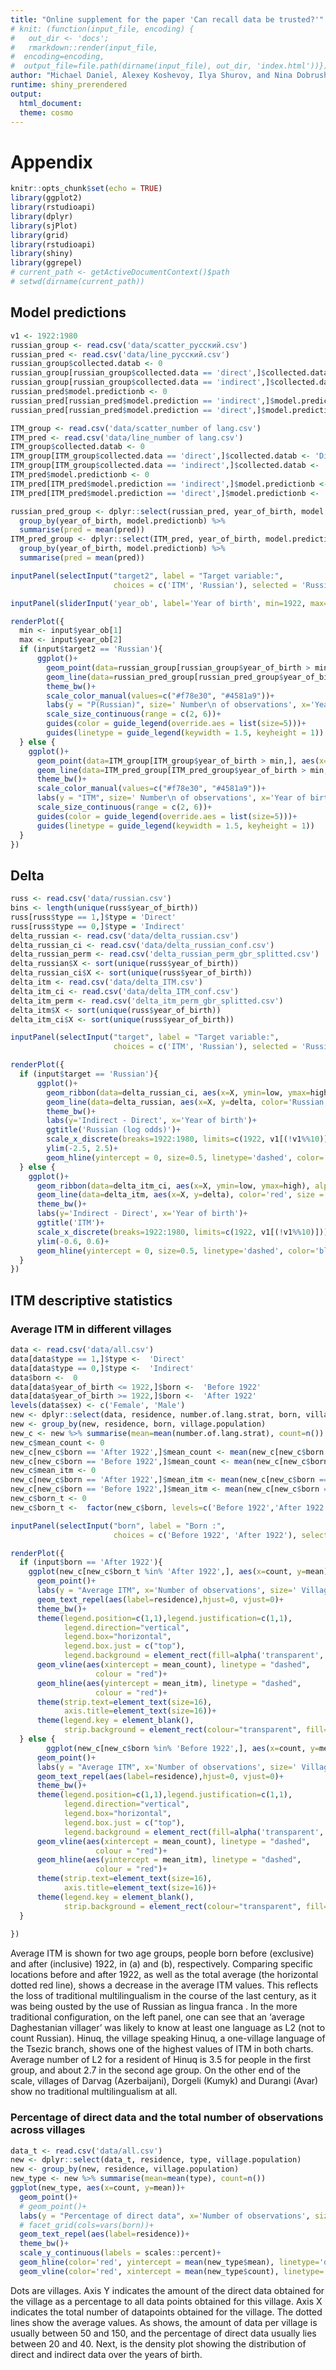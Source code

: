 ```yaml
---
title: "Online supplement for the paper 'Can recall data be trusted?'"
# knit: (function(input_file, encoding) {
#   out_dir <- 'docs';
#   rmarkdown::render(input_file,
#  encoding=encoding,
#  output_file=file.path(dirname(input_file), out_dir, 'index.html'))})
author: "Michael Daniel, Alexey Koshevoy, Ilya Shurov, and Nina Dobrushina"
runtime: shiny_prerendered
output:
  html_document:
  theme: cosmo
---
```


# Appendix {.tabset .tabset-fade .tabset-pills}

```r
knitr::opts_chunk$set(echo = TRUE)
library(ggplot2)
library(rstudioapi)
library(dplyr)
library(sjPlot)
library(grid)
library(rstudioapi) 
library(shiny)
library(ggrepel)
# current_path <- getActiveDocumentContext()$path 
# setwd(dirname(current_path))
```


## Model predictions

```r
v1 <- 1922:1980
russian_group <- read.csv('data/scatter_русский.csv')
russian_pred <- read.csv('data/line_русский.csv')
russian_group$collected.datab <- 0
russian_group[russian_group$collected.data == 'direct',]$collected.datab <- 'Direct'
russian_group[russian_group$collected.data == 'indirect',]$collected.datab <- 'Indirect'
russian_pred$model.predictionb <- 0
russian_pred[russian_pred$model.prediction == 'indirect',]$model.predictionb <- 'Indirect'
russian_pred[russian_pred$model.prediction == 'direct',]$model.predictionb <- 'Direct'

ITM_group <- read.csv('data/scatter_number of lang.csv')
ITM_pred <- read.csv('data/line_number of lang.csv')
ITM_group$collected.datab <- 0
ITM_group[ITM_group$collected.data == 'direct',]$collected.datab <- 'Direct'
ITM_group[ITM_group$collected.data == 'indirect',]$collected.datab <- 'Indirect'
ITM_pred$model.predictionb <- 0
ITM_pred[ITM_pred$model.prediction == 'indirect',]$model.predictionb <- 'Indirect'
ITM_pred[ITM_pred$model.prediction == 'direct',]$model.predictionb <- 'Direct'

russian_pred_group <- dplyr::select(russian_pred, year_of_birth, model.predictionb, pred) %>% 
  group_by(year_of_birth, model.predictionb) %>% 
  summarise(pred = mean(pred))
ITM_pred_group <- dplyr::select(ITM_pred, year_of_birth, model.predictionb, pred) %>% 
  group_by(year_of_birth, model.predictionb) %>% 
  summarise(pred = mean(pred))
```


```r
inputPanel(selectInput("target2", label = "Target variable:", 
                       choices = c('ITM', 'Russian'), selected = 'Russian'))

inputPanel(sliderInput('year_ob', label='Year of birth', min=1922, max=1980, sep='', value=c(1922, 1980), step=1))

renderPlot({
  min <- input$year_ob[1]
  max <- input$year_ob[2]
  if (input$target2 == 'Russian'){
      ggplot()+
        geom_point(data=russian_group[russian_group$year_of_birth > min,], aes(x=year_of_birth, y=mean, size=count, color=collected.datab))+
        geom_line(data=russian_pred_group[russian_pred_group$year_of_birth > min,], aes(x=year_of_birth, y=pred, linetype=model.predictionb), size=1, color='red')+
        theme_bw()+
        scale_color_manual(values=c("#f78e30", "#4581a9"))+
        labs(y = "P(Russian)", size=' Number\n of observations', x='Year of birth', color='Collected data', linetype='Predicted data')+
        scale_size_continuous(range = c(2, 6))+
        guides(color = guide_legend(override.aes = list(size=5)))+
        guides(linetype = guide_legend(keywidth = 1.5, keyheight = 1))
  } else {
    ggplot()+
      geom_point(data=ITM_group[ITM_group$year_of_birth > min,], aes(x=year_of_birth, y=mean, size=count, color=collected.datab))+
      geom_line(data=ITM_pred_group[ITM_pred_group$year_of_birth > min,], aes(x=year_of_birth, y=pred, linetype=model.predictionb), size=1, color='red')+
      theme_bw()+
      scale_color_manual(values=c("#f78e30", "#4581a9"))+
      labs(y = "ITM", size=' Number\n of observations', x='Year of birth', color=' Collected data', linetype=' Predicted data')+
      scale_size_continuous(range = c(2, 6))+
      guides(color = guide_legend(override.aes = list(size=5)))+
      guides(linetype = guide_legend(keywidth = 1.5, keyheight = 1))
  }
})
```


## Delta 


```r
russ <- read.csv('data/russian.csv')
bins <- length(unique(russ$year_of_birth))
russ[russ$type == 1,]$type = 'Direct'
russ[russ$type == 0,]$type = 'Indirect'
delta_russian <- read.csv('data/delta_russian.csv')
delta_russian_ci <- read.csv('data/delta_russian_conf.csv')
delta_russian_perm <- read.csv('delta_russian_perm_gbr_splitted.csv')
delta_russian$X <- sort(unique(russ$year_of_birth))
delta_russian_ci$X <- sort(unique(russ$year_of_birth))
delta_itm <- read.csv('data/delta_ITM.csv')
delta_itm_ci <- read.csv('data/delta_ITM_conf.csv')
delta_itm_perm <- read.csv('delta_itm_perm_gbr_splitted.csv')
delta_itm$X <- sort(unique(russ$year_of_birth))
delta_itm_ci$X <- sort(unique(russ$year_of_birth))
```

```r
inputPanel(selectInput("target", label = "Target variable:", 
                       choices = c('ITM', 'Russian'), selected = 'Russian'))

renderPlot({
  if (input$target == 'Russian'){
      ggplot()+
        geom_ribbon(data=delta_russian_ci, aes(x=X, ymin=low, ymax=high), alpha=0.2)+
        geom_line(data=delta_russian, aes(x=X, y=delta, color='Russian, log-odds'), color='red', size = 1)+
        theme_bw()+
        labs(y='Indirect - Direct', x='Year of birth')+
        ggtitle('Russian (log odds)')+
        scale_x_discrete(breaks=1922:1980, limits=c(1922, v1[(!v1%%10)]))+
        ylim(-2.5, 2.5)+
        geom_hline(yintercept = 0, size=0.5, linetype='dashed', color='blue' )
  } else {
    ggplot()+
      geom_ribbon(data=delta_itm_ci, aes(x=X, ymin=low, ymax=high), alpha=0.2)+
      geom_line(data=delta_itm, aes(x=X, y=delta), color='red', size = 1)+
      theme_bw()+
      labs(y='Indirect - Direct', x='Year of birth')+
      ggtitle('ITM')+
      scale_x_discrete(breaks=1922:1980, limits=c(1922, v1[(!v1%%10)]))+
      ylim(-0.6, 0.6)+
      geom_hline(yintercept = 0, size=0.5, linetype='dashed', color='blue' )
  }
})
```

## ITM descriptive statistics

### Average ITM in different villages


```r
data <- read.csv('data/all.csv')
data[data$type == 1,]$type <-  'Direct'
data[data$type == 0,]$type <-  'Indirect'
data$born <-  0
data[data$year_of_birth <= 1922,]$born <-  'Before 1922'
data[data$year_of_birth >= 1922,]$born <-  'After 1922'
levels(data$sex) <- c('Female', 'Male')
new <- dplyr::select(data, residence, number.of.lang.strat, born, village.population)
new <- group_by(new, residence, born, village.population)
new_c <- new %>% summarise(mean=mean(number.of.lang.strat), count=n())
new_c$mean_count <- 0
new_c[new_c$born == 'After 1922',]$mean_count <- mean(new_c[new_c$born == 'After 1922',]$count)
new_c[new_c$born == 'Before 1922',]$mean_count <- mean(new_c[new_c$born == 'Before 1922',]$count)
new_c$mean_itm <- 0
new_c[new_c$born == 'After 1922',]$mean_itm <- mean(new_c[new_c$born == 'After 1922',]$mean)
new_c[new_c$born == 'Before 1922',]$mean_itm <- mean(new_c[new_c$born == 'Before 1922',]$mean)
new_c$born_t <- 0
new_c$born_t <-  factor(new_c$born, levels=c('Before 1922','After 1922'))
```

```r

inputPanel(selectInput("born", label = "Born :", 
                       choices = c('Before 1922', 'After 1922'), selected = 'After 1922'))

renderPlot({
  if (input$born == 'After 1922'){
    ggplot(new_c[new_c$born_t %in% 'After 1922',], aes(x=count, y=mean))+
      geom_point()+
      labs(y = "Average ITM", x='Number of observations', size=' Village\n population')+
      geom_text_repel(aes(label=residence),hjust=0, vjust=0)+
      theme_bw()+
      theme(legend.position=c(1,1),legend.justification=c(1,1),
            legend.direction="vertical",
            legend.box="horizontal",
            legend.box.just = c("top"), 
            legend.background = element_rect(fill=alpha('transparent', 0)))+
      geom_vline(aes(xintercept = mean_count), linetype = "dashed",
                   colour = "red")+
      geom_hline(aes(yintercept = mean_itm), linetype = "dashed",
                   colour = "red")+
      theme(strip.text=element_text(size=16),
            axis.title=element_text(size=16))+
      theme(legend.key = element_blank(), 
            strip.background = element_rect(colour="transparent", fill="transparent"))
  } else {
        ggplot(new_c[new_c$born %in% 'Before 1922',], aes(x=count, y=mean))+
      geom_point()+
      labs(y = "Average ITM", x='Number of observations', size=' Village\n population')+
      geom_text_repel(aes(label=residence),hjust=0, vjust=0)+
      theme_bw()+
      theme(legend.position=c(1,1),legend.justification=c(1,1),
            legend.direction="vertical",
            legend.box="horizontal",
            legend.box.just = c("top"), 
            legend.background = element_rect(fill=alpha('transparent', 0)))+
      geom_vline(aes(xintercept = mean_count), linetype = "dashed",
                   colour = "red")+
      geom_hline(aes(yintercept = mean_itm), linetype = "dashed",
                   colour = "red")+
      theme(strip.text=element_text(size=16),
            axis.title=element_text(size=16))+
      theme(legend.key = element_blank(), 
            strip.background = element_rect(colour="transparent", fill="transparent"))
  }
  
})
```


Average ITM is shown for two age groups, people born before (exclusive) and after (inclusive) 1922, in (a) and (b), respectively. Comparing specific locations before and after 1922\footnote{Year 1922 is the first year for which we have two datapoints obtained directly, from the people born in this year. It is chosen as a cutoff point with a view to further analysis (see section The model)}, as well as the total average (the horizontal dotted red line), shows a decrease in the average ITM values. This reflects the loss of traditional multilingualism in the course of the last century, as it was being ousted by the use of Russian as lingua franca \citep{dobrushina2019gendered}. In the more traditional configuration, on the left panel, one can see that an ‘average Daghestanian villager’ was likely to know at least one language as L2 (not to count Russian). Hinuq, the village speaking Hinuq, a one-village language of the Tsezic branch, shows one of the highest values of ITM in both charts. Average number of L2 for a resident of Hinuq is 3.5 for people in the first group, and about 2.7 in the second age group. On the other end of the scale, villages of Darvag (Azerbaijani), Dorgeli (Kumyk) and Durangi (Avar) show no traditional multilingualism at all. 


### Percentage of direct data and the total number of observations across villages

```r
data_t <- read.csv('data/all.csv')
new <- dplyr::select(data_t, residence, type, village.population)
new <- group_by(new, residence, village.population)
new_type <- new %>% summarise(mean=mean(type), count=n())
ggplot(new_type, aes(x=count, y=mean))+
  geom_point()+
  # geom_point()+
  labs(y = "Percentage of direct data", x='Number of observations', size=' Village\n population', color='Born')+
  # facet_grid(cols=vars(born))+
  geom_text_repel(aes(label=residence))+
  theme_bw()+
  scale_y_continuous(labels = scales::percent)+
  geom_hline(color='red', yintercept = mean(new_type$mean), linetype='dashed')+
  geom_vline(color='red', xintercept = mean(new_type$count), linetype='dashed')
```


Dots are villages. Axis Y indicates the amount of the direct data obtained for the village as a percentage to all data points obtained for this village. Axis X indicates the total number of datapoints obtained for the village. The dotted lines show the average values. As \autoref{fig:village-obs-direct} shows, the amount of data per village is usually between 50 and 150, and the percentage of direct data usually lies between 20 and 40. Next, \autoref{fig:amount} is the density plot showing the distribution of direct and indirect data over the years of birth. 